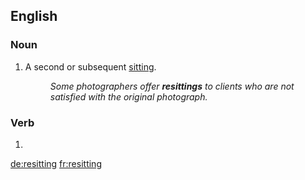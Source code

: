 ==English==

===Noun===
{{en-noun}}

# {{label|en|photography}} A second or subsequent [[sitting]].
#: ''Some photographers offer '''resittings''' to clients who are not satisfied with the original photograph.''

===Verb===
{{head|en|present participle}}

# {{present participle of|resit|lang=en|nocat=1}}

[[de:resitting]]
[[fr:resitting]]